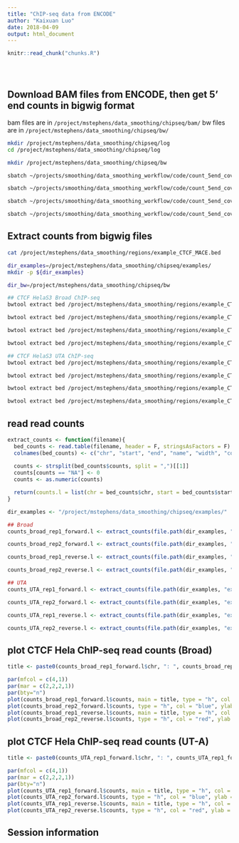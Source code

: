 ```yaml
---
title: "ChIP-seq data from ENCODE"
author: "Kaixuan Luo"
date: 2018-04-09
output: html_document
---
```


<!-- The file analysis/chunks.R contains chunks that define default settings
shared across the workflowr files. -->
```r
knitr::read_chunk("chunks.R")
```

<!-- Update knitr chunk options -->
```r
```

<!-- Insert the date the file was last updated -->
```r
```

<!-- Insert the code version (Git commit SHA1) if Git repository exists and R
package git2r is installed -->
```r
```

<!-- Add your analysis here -->

## Download BAM files from ENCODE, then get 5' end counts in bigwig format
bam files are in `/project/mstephens/data_smoothing/chipseq/bam/`
bw files are in `/project/mstephens/data_smoothing/chipseq/bw/`
```bash

mkdir /project/mstephens/data_smoothing/chipseq/log
cd /project/mstephens/data_smoothing/chipseq/log

mkdir /project/mstephens/data_smoothing/chipseq/bw

sbatch ~/projects/smoothing/data_smoothing_workflow/code/count_5end_coverage_bamToBigwig.sbatch /project/mstephens/data_smoothing/chipseq/bam/wgEncodeBroadHistoneHelas3CtcfStdAlnRep1.bam /project/mstephens/data_smoothing/chipseq/bw/wgEncodeBroadHistoneHelas3CtcfStdAlnRep1

sbatch ~/projects/smoothing/data_smoothing_workflow/code/count_5end_coverage_bamToBigwig.sbatch /project/mstephens/data_smoothing/chipseq/bam/wgEncodeBroadHistoneHelas3CtcfStdAlnRep2.bam /project/mstephens/data_smoothing/chipseq/bw/wgEncodeBroadHistoneHelas3CtcfStdAlnRep2

sbatch ~/projects/smoothing/data_smoothing_workflow/code/count_5end_coverage_bamToBigwig.sbatch /project/mstephens/data_smoothing/chipseq/bam/wgEncodeOpenChromChipHelas3CtcfAlnRep1.bam /project/mstephens/data_smoothing/chipseq/bw/wgEncodeOpenChromChipHelas3CtcfAlnRep1

sbatch ~/projects/smoothing/data_smoothing_workflow/code/count_5end_coverage_bamToBigwig.sbatch /project/mstephens/data_smoothing/chipseq/bam/wgEncodeOpenChromChipHelas3CtcfAlnRep2.bam /project/mstephens/data_smoothing/chipseq/bw/wgEncodeOpenChromChipHelas3CtcfAlnRep2

```


## Extract counts from bigwig files
```bash
cat /project/mstephens/data_smoothing/regions/example_CTCF_MACE.bed
```

```bash

dir_examples=/project/mstephens/data_smoothing/chipseq/examples/
mkdir -p ${dir_examples}

dir_bw=/project/mstephens/data_smoothing/chipseq/bw

## CTCF HelaS3 Broad ChIP-seq
bwtool extract bed /project/mstephens/data_smoothing/regions/example_CTCF_MACE.bed ${dir_bw}/wgEncodeBroadHistoneHelas3CtcfStdAlnRep1_forward.bw ${dir_examples}/example_CTCF_MACE_wgEncodeBroadHistoneHelas3CtcfStdAlnRep1_forward_counts.txt

bwtool extract bed /project/mstephens/data_smoothing/regions/example_CTCF_MACE.bed ${dir_bw}/wgEncodeBroadHistoneHelas3CtcfStdAlnRep1_reverse.bw ${dir_examples}/example_CTCF_MACE_wgEncodeBroadHistoneHelas3CtcfStdAlnRep1_reverse_counts.txt

bwtool extract bed /project/mstephens/data_smoothing/regions/example_CTCF_MACE.bed ${dir_bw}/wgEncodeBroadHistoneHelas3CtcfStdAlnRep2_forward.bw ${dir_examples}/example_CTCF_MACE_wgEncodeBroadHistoneHelas3CtcfStdAlnRep2_forward_counts.txt

bwtool extract bed /project/mstephens/data_smoothing/regions/example_CTCF_MACE.bed ${dir_bw}/wgEncodeBroadHistoneHelas3CtcfStdAlnRep2_reverse.bw ${dir_examples}/example_CTCF_MACE_wgEncodeBroadHistoneHelas3CtcfStdAlnRep2_reverse_counts.txt

## CTCF HelaS3 UTA ChIP-seq
bwtool extract bed /project/mstephens/data_smoothing/regions/example_CTCF_MACE.bed ${dir_bw}/wgEncodeOpenChromChipHelas3CtcfAlnRep1_forward.bw ${dir_examples}/example_CTCF_MACE_wgEncodeOpenChromChipHelas3CtcfAlnRep1_forward_counts.txt

bwtool extract bed /project/mstephens/data_smoothing/regions/example_CTCF_MACE.bed ${dir_bw}/wgEncodeOpenChromChipHelas3CtcfAlnRep1_reverse.bw ${dir_examples}/example_CTCF_MACE_wgEncodeOpenChromChipHelas3CtcfAlnRep1_reverse_counts.txt

bwtool extract bed /project/mstephens/data_smoothing/regions/example_CTCF_MACE.bed ${dir_bw}/wgEncodeOpenChromChipHelas3CtcfAlnRep2_forward.bw ${dir_examples}/example_CTCF_MACE_wgEncodeOpenChromChipHelas3CtcfAlnRep2_forward_counts.txt

bwtool extract bed /project/mstephens/data_smoothing/regions/example_CTCF_MACE.bed ${dir_bw}/wgEncodeOpenChromChipHelas3CtcfAlnRep2_reverse.bw ${dir_examples}/example_CTCF_MACE_wgEncodeOpenChromChipHelas3CtcfAlnRep2_reverse_counts.txt

```

## read read counts
```r

extract_counts <- function(filename){
  bed_counts <- read.table(filename, header = F, stringsAsFactors = F)
  colnames(bed_counts) <- c("chr", "start", "end", "name", "width", "counts")
  
  counts <- strsplit(bed_counts$counts, split = ",")[[1]]
  counts[counts == "NA"] <- 0
  counts <- as.numeric(counts)

  return(counts.l = list(chr = bed_counts$chr, start = bed_counts$start, end = bed_counts$end, counts = counts))
}

dir_examples <- "/project/mstephens/data_smoothing/chipseq/examples/"

## Broad
counts_broad_rep1_forward.l <- extract_counts(file.path(dir_examples, "example_CTCF_MACE_wgEncodeBroadHistoneHelas3CtcfStdAlnRep1_forward_counts.txt"))

counts_broad_rep2_forward.l <- extract_counts(file.path(dir_examples, "example_CTCF_MACE_wgEncodeBroadHistoneHelas3CtcfStdAlnRep2_forward_counts.txt"))

counts_broad_rep1_reverse.l <- extract_counts(file.path(dir_examples, "example_CTCF_MACE_wgEncodeBroadHistoneHelas3CtcfStdAlnRep1_reverse_counts.txt"))

counts_broad_rep2_reverse.l <- extract_counts(file.path(dir_examples, "example_CTCF_MACE_wgEncodeBroadHistoneHelas3CtcfStdAlnRep2_reverse_counts.txt"))

## UTA
counts_UTA_rep1_forward.l <- extract_counts(file.path(dir_examples, "example_CTCF_MACE_wgEncodeOpenChromChipHelas3CtcfAlnRep1_forward_counts.txt"))

counts_UTA_rep2_forward.l <- extract_counts(file.path(dir_examples, "example_CTCF_MACE_wgEncodeOpenChromChipHelas3CtcfAlnRep2_forward_counts.txt"))

counts_UTA_rep1_reverse.l <- extract_counts(file.path(dir_examples, "example_CTCF_MACE_wgEncodeOpenChromChipHelas3CtcfAlnRep1_reverse_counts.txt"))

counts_UTA_rep2_reverse.l <- extract_counts(file.path(dir_examples, "example_CTCF_MACE_wgEncodeOpenChromChipHelas3CtcfAlnRep1_reverse_counts.txt"))
```

## plot CTCF Hela ChIP-seq read counts (Broad)
```r

title <- paste0(counts_broad_rep1_forward.l$chr, ": ", counts_broad_rep1_forward.l$start, "-",counts_broad_rep1_forward.l$end)

par(mfcol = c(4,1))
par(mar = c(2,2,2,1))
par(bty="n")
plot(counts_broad_rep1_forward.l$counts, main = title, type = "h", col = "blue", ylab = "rep1 forward", xlab = "", ylim = c(0,20))
plot(counts_broad_rep2_forward.l$counts, type = "h", col = "blue", ylab = "rep2 forward", xlab = "", ylim = c(0,20))
plot(counts_broad_rep1_reverse.l$counts, main = title, type = "h", col = "red", ylab = "rep1 reverse", xlab = "", ylim = c(0,20))
plot(counts_broad_rep2_reverse.l$counts, type = "h", col = "red", ylab = "rep2 reverse", xlab = "", ylim = c(0,20))

```


## plot CTCF Hela ChIP-seq read counts (UT-A)
```r

title <- paste0(counts_UTA_rep1_forward.l$chr, ": ", counts_UTA_rep1_forward.l$start, "-",counts_UTA_rep1_forward.l$end)

par(mfcol = c(4,1))
par(mar = c(2,2,2,1))
par(bty="n")
plot(counts_UTA_rep1_forward.l$counts, main = title, type = "h", col = "blue", ylab = "rep1 forward", xlab = "", ylim = c(0,20))
plot(counts_UTA_rep2_forward.l$counts, type = "h", col = "blue", ylab = "rep2 forward", xlab = "", ylim = c(0,20))
plot(counts_UTA_rep1_reverse.l$counts, main = title, type = "h", col = "red", ylab = "rep1 reverse", xlab = "", ylim = c(0,20))
plot(counts_UTA_rep2_reverse.l$counts, type = "h", col = "red", ylab = "rep2 reverse", xlab = "", ylim = c(0,20))

```
## Session information

<!-- Insert the session information into the document -->
```r
```
